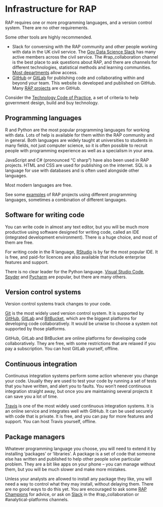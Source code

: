 # Infrastructure for RAP

RAP requires one or more programming languages, and a version control system.
There are no other requirements.

Some other tools are highly recommended.

* Slack for conversing with the RAP community and other people working with data
  in the UK civil service.  The [Gov Data Science
  Slack](https://govdatascience.slack.com/messages/C6H22U3H9/) has many active
  members across the civil service.  The #rap_collaboration channel is the best
  place to ask questions about RAP, and there are channels for different
  technologies, statistical methods and learning communities. [Most
  departments](https://docs.google.com/spreadsheets/d/1pi7PL3LXddjwx7INkd0Ldxq_sBFW5MBrPFZvW9Y4ajA/edit#gid=0) allow access.
* [GitHub](https://github.com/) or [GitLab](https://about.gitlab.com/) for
  publishing code and collaborating within and beyond your team.  This website
  is developed and published on GitHub.  Many [RAP
  projects](https://docs.google.com/spreadsheets/d/1pwbcXwuMT4zignv5hghDS-eMxTkogwpX8Bt3bCL7SSA/edit#gid=1796469886)
  are on GitHub.

Consider the [Technology Code of
Practice](https://www.gov.uk/government/publications/technology-code-of-practice/technology-code-of-practice#be-open-and-use-open-source),
a set of criteria to help government design, build and buy technology.

## Programming languages

R and Python are the most popular programming languages for working with data.
Lots of help is available for them within the RAP community and in general.
Both languages are widely taught at universities to students in many fields, not
just computer science, so it is often possible to recruit people with
programming experience as well as a specialism in your area.

JavaScript and C# (pronounced "C sharp") have also been used in RAP projects.
HTML and CSS are used for publishing on the internet.  SQL is a language for use
with databases and is often used alongside other languages.

Most modern languages are free.

See some
[examples](https://docs.google.com/spreadsheets/d/1pwbcXwuMT4zignv5hghDS-eMxTkogwpX8Bt3bCL7SSA/edit#gid=1796469886)
of RAP projects using different programming languages, sometimes a combination
of different languages.

## Software for writing code

You can write code in almost any text editor, but you will be much more
productive using software designed for writing code, called an IDE (integrated
development environment).  There is a huge choice, and most of them are free.

For writing code in the R language,
[RStudio](https://govdatascience.slack.com/messages/C6H22U3H9/) is by far the
most popular IDE.  It is free, and paid-for licences are also available that
include enterprise features and support.

There is no clear leader for the Python language.  [Visual Studio
Code](https://code.visualstudio.com/), [Spyder](https://www.spyder-ide.org/) and
[Pycharm](https://www.jetbrains.com/pycharm/) are popular, but there are many
others.

## Version control systems

Version control systems track changes to your code.

[Git](https://git-scm.com/) is the most widely used version control system.  It
is supported by [GitHub](https://github.com/),
[GitLab](https://about.gitlab.com/) and [BitBucket](https://bitbucket.org/),
which are the biggest platforms for developing code collaboratively.  It would
be unwise to choose a system not supported by those platforms.

GitHub, GitLab and BitBucket are online platforms for developing code
collaboratively.  They are free, with some restrictions that are relaxed if you
pay a subscription.  You can host GitLab yourself, offline.

## Continuous integration

Continuous integration systems perform some action whenever you change your
code.  Usually they are used to test your code by running a set of tests that
you have written, and alert you to faults.  You won't need continuous
integration straight away, but once you are maintaining several projects it can
save you a lot of time.

[Travis](https://travis-ci.org/) is one of the most widely used continuous
integration systems.  It is an online service and integrates well with GitHub.
It can be used securely with code that is private.  It is free, and you can pay
for more features and support.  You can host Travis yourself, offline.

## Package managers

Whatever programming language you choose, you will need to extend it by
installing 'packages' or 'libraries'.  A package is a set of code that someone
else has written and published to help other people solve particular problem.
They are a bit like apps on your phone -- you can manage without them, but you
will be much slower and make more mistakes.

Unless your analysts are allowed to install any package they like, you will need
a way to control what they may install, without delaying them.  There are no
good ways to do this yet.  You are encouraged to ask some [RAP
Champions](https://gss.civilservice.gov.uk/about-us/champion-networks/reproducible-analytical-pipeline-rap-champions/)
for advice, or ask on
[Slack](https://govdatascience.slack.com/messages/C6H22U3H9/) in the
#rap_collaboration or #analytical-platforms channels.

